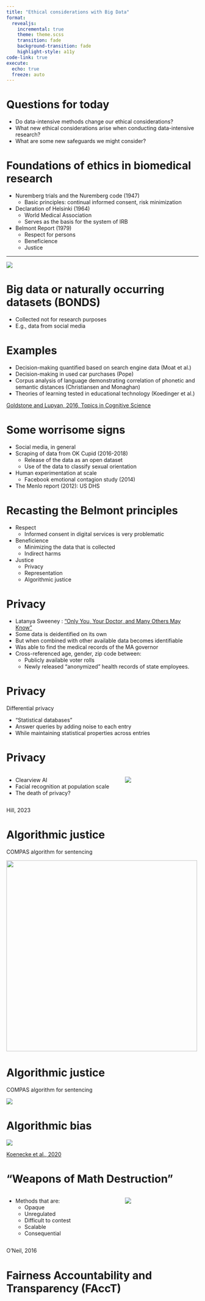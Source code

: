 ```yaml
---
title: "Ethical considerations with Big Data"
format:
  revealjs:
    incremental: true
    theme: theme.scss
    transition: fade
    background-transition: fade
    highlight-style: a11y
code-link: true
execute:
  echo: true
  freeze: auto
---
```


# Questions for today

- Do data-intensive methods change our ethical considerations?
- What new ethical considerations arise when conducting data-intensive research?
- What are some new safeguards we might consider?

# Foundations of ethics in biomedical research

::: {.small}

- Nuremberg trials and the Nuremberg code (1947)
  - Basic principles: continual informed consent, risk minimization
- Declaration of Helsinki (1964)
  - World Medical Association
  - Serves as the basis for the system of IRB
- Belmont Report (1979)
  - Respect for persons
  - Beneficience
  - Justice

:::

---

![](./images/irb.png)

# Big data or naturally occurring datasets (BONDS)

- Collected not for research purposes
- E.g., data from social media


# Examples

- Decision-making quantified based on search engine data (Moat et al.)
- Decision-making in used car purchases (Pope)
- Corpus analysis of language demonstrating correlation of phonetic and semantic distances (Christiansen and Monaghan)
- Theories of learning tested in educational technology (Koedinger et al.)

::: {.tiny}
[Goldstone and Lupyan, 2016, Topics in Cognitive Science](https://onlinelibrary.wiley.com/toc/17568765/2016/8/3)
:::

# Some worrisome signs

- Social media, in general
- Scraping of data from OK Cupid (2016-2018)
  - Release of the data as an open dataset
  - Use of the data to classify sexual orientation
- Human experimentation at scale
  - Facebook emotional contagion study (2014)
- The Menlo report (2012): US DHS

# Recasting the Belmont principles

::: {.small}
- Respect
  - Informed consent in digital services is very problematic
- Beneficience
  - Minimizing the data that is collected
  - Indirect harms
- Justice
  - Privacy
  - Representation
  - Algorithmic justice
:::

# Privacy

::: {.small}

- Latanya Sweeney : ["Only You, Your Doctor, and Many Others May Know"](https://techscience.org/a/2015092903/)
- Some data is deidentified on its own
- But when combined with other available data becomes identifiable
- Was able to find the medical records of the MA governor
- Cross-referenced age, gender, zip code between:
  - Publicly available voter rolls
  - Newly released "anonymized" health records of state employees.

:::

# Privacy

Differential privacy

- "Statistical databases"
- Answer queries by adding noise to each entry
- While maintaining statistical properties across entries


# Privacy

:::: {.columns}

::: {.column width="60%"}

::: {.small}
- Clearview AI
- Facial recognition at population scale
- The death of privacy?
:::

:::

::: {.column width="40%"}
![](./images/hill.png)
:::

::::


::: {.tiny}
Hill, 2023

:::


# Algorithmic justice

::: {.fragment}

COMPAS algorithm for sentencing

![](./images/propublica1.png){height=500}

:::

# Algorithmic justice

COMPAS algorithm for sentencing

![](./images/propublica2.png)

# Algorithmic bias

![](./images/koenecke.jpeg)

[Koenecke et al., 2020](https://www.pnas.org/doi/10.1073/pnas.1915768117)




# "Weapons of Math Destruction"

:::: {.columns}

::: {.column width="60%"}

::: {.small}

- Methods that are:
  - Opaque
  - Unregulated
  - Difficult to contest
  - Scalable
  - Consequential

:::

:::

::: {.column width="40%"}
![](./images/Weapons_of_Math_Destruction.jpg)
:::

::::


::: {.tiny}
O'Neil, 2016

:::


# Fairness Accountability and Transparency (FAccT)











